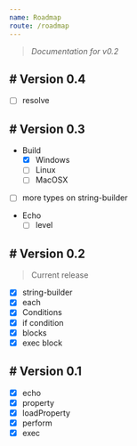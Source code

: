 ```yaml
---
name: Roadmap
route: /roadmap
---
```

> *Documentation for v0.2*

## # Version 0.4
 - [ ] resolve

## # Version 0.3
 - Build
    - [x] Windows
    - [ ] Linux
    - [ ] MacOSX
 - [ ] more types on string-builder
 - Echo
    - [ ] level

## # Version 0.2
> Current release

 - [x] string-builder
 - [x] each
 - [x] Conditions
 - [x] if condition
 - [x] blocks
 - [x] exec block

## # Version 0.1
 - [x] echo
 - [x] property
 - [x] loadProperty
 - [x] perform
 - [x] exec
